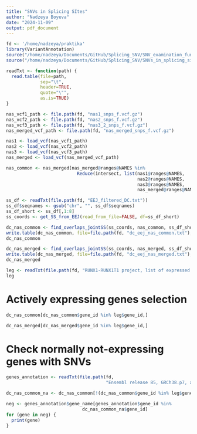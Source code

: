 ```yaml
---
title: "SNVs in Splicing SItes"
author: "Nadzeya Boyeva"
date: "2024-11-09"
output: pdf_document
---
```


```r
fd <- '/home/nadzeya/praktika'
library(VariantAnnotation)
source("/home/nadzeya/Documents/GitHub/Splicing_SNV/SNV_examination_functions.R")
source("/home/nadzeya/Documents/GitHub/Splicing_SNV/SNVs_in_splicing_sites_functions.R")
```

```r
readTxt <- function(path) {
  read.table(file=path, 
             sep="\t",
             header=TRUE,
             quote="\"",
             as.is=TRUE)
}
```

```r
nas_vcf1_path <- file.path(fd, "nas1_snps_f.vcf.gz")
nas_vcf2_path <- file.path(fd, "nas2_snps_f.vcf.gz")
nas_vcf3_path <- file.path(fd, "nas3_2_snps_f.vcf.gz")
nas_merged_vcf_path <- file.path(fd, "nas_merged_snps_f.vcf.gz")

nas1 <- load_vcf(nas_vcf1_path)
nas2 <- load_vcf(nas_vcf2_path)
nas3 <- load_vcf(nas_vcf3_path)
nas_merged <- load_vcf(nas_merged_vcf_path)

nas_common <- nas_merged[nas_merged@ranges@NAMES %in% 
                           Reduce(intersect, list(nas1@ranges@NAMES, 
                                                  nas2@ranges@NAMES, 
                                                  nas3@ranges@NAMES, 
                                                  nas_merged@ranges@NAMES))]
```

```r
ss_df <- readTxt(file.path(fd, "EEJ_filtered_DC.txt"))
ss_df$seqnames <- gsub("chr", "", ss_df$seqnames)
ss_df_short <- ss_df[,1:8]
ss_coords <- get_SS_from_EEJ(read_from_file=FALSE, df=ss_df_short)
```

```r
dc_nas_common <- find_overlaps_jointSS(ss_coords, nas_common, ss_df_short)
write.table(dc_nas_common, file=file.path(fd, "dc_eej_nas_common.txt"), sep='\t')
dc_nas_common
```

```r
dc_nas_merged <- find_overlaps_jointSS(ss_coords, nas_merged, ss_df_short)
write.table(dc_nas_merged, file=file.path(fd, "dc_eej_nas_merged.txt"), sep='\t')
dc_nas_merged
```

```r
leg <- readTxt(file.path(fd, "RUNX1-RUNX1T1 project, list of expressed genes"))
leg
```

# Actively expressing genes selection

```r
dc_nas_common[dc_nas_common$gene_id %in% leg$gene_id,]
```

```r
dc_nas_merged[dc_nas_merged$gene_id %in% leg$gene_id,]
```

# Check normally not-expressing genes with SNVs

```r
genes_annotation <- readTxt(file.path(fd, 
                                      "Ensembl release 85, GRCh38.p7, annotations of genes.txt"))
```

```r
dc_nas_common_na <- dc_nas_common[!(dc_nas_common$gene_id %in% leg$gene_id),]
```

```r
neg <- genes_annotation$gene_name[genes_annotation$gene_id %in%
                             dc_nas_common_na$gene_id]
for (gene in neg) {
  print(gene)
}
```

